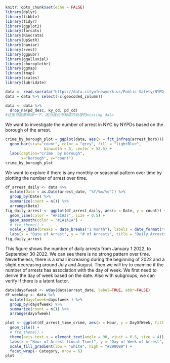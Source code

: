 ```r
knitr::opts_chunk$set(echo = FALSE)
library(dplyr)
library(tibble)
library(tidyr)
library(ggplot2)
library(forcats)
library(RSocrata)
library(UpSetR)
library(naniar)
library(rvest)
library(ggpubr)
library(ggalluvial)
library(choroplethr)
library(ggmap)
library(tmap)
library(scales)
library(lubridate)
```

```r
data =  read.socrata("https://data.cityofnewyork.us/Public-Safety/NYPD-Arrest-Data-Year-to-Date-/uip8-fykc")
data = data %>% select(-c(geocoded_column))
```

```r
data <- data %>%
  drop_na(pd_desc, ky_cd, pd_cd)
#这里可能要修改一下，因为我也不知道咋处理的missing data
```

We want to investigate the number of arrest in NYC by NYPDs based on the borough of the arrest.

```r
crime_by_borough_plot = ggplot(data, aes(x = fct_infreq(arrest_boro))) +
  geom_bar(stat="count", color = "grey", fill = "lightBlue", 
                 binwidth = 5, center = 52.5) +
  labs(caption="Crime  by Borough", 
       x="borough", y="count")
crime_by_borough_plot
```

We want to explore if there is any monthly or seasonal pattern over time by plotting the number of arrest over time.

```r
df_arrest_daily <- data %>%
  mutate(Date = as.Date(arrest_date, "%Y/%m/%d")) %>%
  group_by(Date) %>%
  summarize(count = n()) %>%
  arrange(Date)
fig_daily_arrest <- ggplot(df_arrest_daily, aes(x = Date, y = count)) +
  geom_line(color = "#F2CA27", size = 0.5) +
  geom_smooth(color = "#1A1A1A") +
  # fte_theme() +
  scale_x_date(breaks = date_breaks("1 month"), labels = date_format("%m")) +
  labs(x = "Date of Arrest", y = "# of Arrests", title = "Daily Arrests from 01/01/2022 to 9/30/2022")
fig_daily_arrest
```
This figure shows the number of daily arrests from January 1 2022, to September 30 2022. We can see there is no strong pattern over time. Nevertheless, there is a small increasing during the beginning of 2022 and a slight decreasing around July and August. Then we will try to examine if the number of arrests has association with the day of week. We first need to derive the day of week based on the date. Also with subgroups, we can verify if there is a latent factor.

```r
data$dayofweek <- wday(data$arrest_date, label=TRUE, abbr=FALSE)
df_weekday <- data %>%
  mutate(dayofweek=dayofweek ) %>%
  group_by(dayofweek) %>%
  summarize(count = n()) %>%
  arrange(dayofweek)

```

```r
plot <- ggplot(df_arrest_time_crime, aes(x = Hour, y = DayOfWeek, fill = count)) +
  geom_tile() +
  # fte_theme() +
  theme(axis.text.x = element_text(angle = 90, vjust = 0.6, size = 4)) +
  labs(x = "Hour of Arrest (Local Time)", y = "Day of Week of Arrest", title = "Number of Police Arrests in San Francisco from 2007 – 2016, by Category and Time of Arrest") +
  scale_fill_gradient(low = "white", high = "#2980B9") +
  facet_wrap(~ Category, nrow = 6)
plot
```

